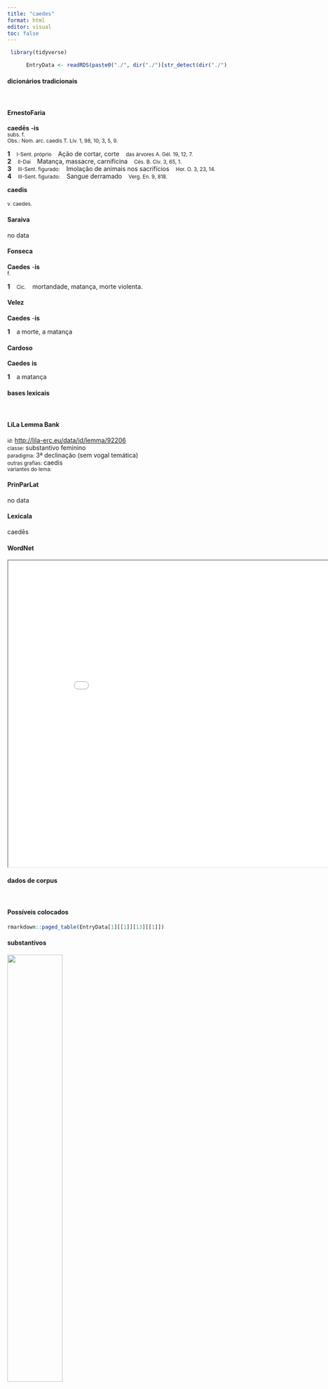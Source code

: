 ```yaml
---
title: "caedes"
format: html
editor: visual
toc: false
---
```



```r
 library(tidyverse) 

      EntryData <- readRDS(paste0("./", dir("./")[str_detect(dir("./"), "_xx99-97-101-100-101-115xx_.rds")]))

```


#### dicionários tradicionais

&emsp;




::: panel-tabset

#### ErnestoFaria

<b>caedēs</b> <b>-is</b> <br> <small>subs. f.</small> <br> <small>Obs.: Nom. arc. caedis T. Lív. 1, 98, 10; 3, 5, 9.</small>   <p> <b>1</b> &ensp; <small>I-Sent. próprio</small> &ensp; Ação de cortar, corte &ensp; <small>das árvores A. Gél. 19, 12, 7.</small> <br> <b>2</b> &ensp; <small>II-Daí</small> &ensp; Matança, massacre, carnificina &ensp; <small>Cés. B. Civ. 3, 65, 1.</small> <br> <b>3</b> &ensp; <small>III-Sent. figurado:</small> &ensp; Imolação de animais nos sacrifícios &ensp; <small>Hor. O. 3, 23, 14.</small> <br> <b>4</b> &ensp; <small>III-Sent. figurado:</small> &ensp; Sangue derramado &ensp; <small>Verg. En. 9, 818.</small> </p> 
 <b>caedis</b> <br> <small></small> <br> <small>v. caedes.</small>




#### Saraiva

no data




#### Fonseca

<b>Caedes</b> -<b>is</b> <br> <small>f.</small>   <p> <b>1</b> &ensp; <small>Cic.</small> &ensp; mortandade, matança, morte violenta. </p>




#### Velez

<b>Caedes</b> -<b>is</b>   <p> <b>1</b> &ensp; a morte, a matança </p>




#### Cardoso

<b>Caedes</b> <b>is</b>   <p> <b>1</b> &ensp; a matança </p>


:::



#### bases lexicais

&emsp;






::: panel-tabset

#### LiLa Lemma Bank

<small> id: </small> <a href=' http://lila-erc.eu/data/id/lemma/92206 ' target="_blank"> http://lila-erc.eu/data/id/lemma/92206 </a> <br>
<small> classe: </small> substantivo feminino   <br>
<small> paradigma: </small> 3ª declinação (sem vogal temática) <br>
<small> outras grafias: </small> caedis <br>
<small> variantes do lema: </small>  <br>





#### PrinParLat

no data




#### Lexicala

caedēs




#### WordNet

<iframe width='900' height='700' src='Media/Tree__xx99-97-101-100-101-115xx__sem_type_lexemes_pt.html'>

</iframe>


:::



#### dados de corpus

&emsp;




::: panel-tabset

#### Possíveis colocados

```r

rmarkdown::paged_table(EntryData[1][[1]][13][[1]])

```


#### substantivos

![](./Media/wordcloud__xx99-97-101-100-101-115xx__BY_collocate_scoreSUBST.webp){width=50% fig-alt='This chart plots collocate by scoreSUBST, for the headword caedes here are all the values plotted: collocate: incendium; scoreSUBST: 3. collocate: boni; scoreSUBST: 2. collocate: ciuis; scoreSUBST: 2. collocate: nisi; scoreSUBST: 0. collocate: ad; scoreSUBST: 0. collocate: de; scoreSUBST: 0'}




#### adjetivos

![](./Media/wordcloud__xx99-97-101-100-101-115xx__BY_collocate_scoreADJ.webp){width=50% fig-alt='This chart plots collocate by scoreADJ, for the headword caedes here are all the values plotted: collocate: incendium; scoreADJ: 0. collocate: boni; scoreADJ: 0. collocate: ciuis; scoreADJ: 0. collocate: nisi; scoreADJ: 0. collocate: ad; scoreADJ: 0. collocate: de; scoreADJ: 0'}




#### verbos

![](./Media/wordcloud__xx99-97-101-100-101-115xx__BY_collocate_scoreVERBO.webp){width=50% fig-alt='This chart plots collocate by scoreVERBO, for the headword caedes here are all the values plotted: collocate: incendium; scoreVERBO: 0. collocate: boni; scoreVERBO: 0. collocate: ciuis; scoreVERBO: 0. collocate: nisi; scoreVERBO: 0. collocate: ad; scoreVERBO: 0. collocate: de; scoreVERBO: 0'}




#### advérbios

![](./Media/wordcloud__xx99-97-101-100-101-115xx__BY_collocate_scoreADV.webp){width=50% fig-alt='This chart plots collocate by scoreADV, for the headword caedes here are all the values plotted: collocate: incendium; scoreADV: 0. collocate: boni; scoreADV: 0. collocate: ciuis; scoreADV: 0. collocate: nisi; scoreADV: 0. collocate: ad; scoreADV: 0. collocate: de; scoreADV: 0'}




#### preposições e conjunções

![](./Media/wordcloud__xx99-97-101-100-101-115xx__BY_collocate_scoreFUNC.webp){width=50% fig-alt='This chart plots collocate by scoreFUNC, for the headword caedes here are all the values plotted: collocate: incendium; scoreFUNC: 0. collocate: boni; scoreFUNC: 0. collocate: ciuis; scoreFUNC: 0. collocate: nisi; scoreFUNC: 20. collocate: ad; scoreFUNC: 20. collocate: de; scoreFUNC: 20'}


:::



::: panel-tabset

#### ExemplosTraduzidos

<p> si quidem exiturus ad <b>caedem</b> e uilla non fuisset <br> <small> Cic.Mil.48 <br> Se, na verdade, não tivesse sido su intenção sair de sua chácara para o crime. <small> [JDD] </small> </small> </p>
; <p> muta iam istam mentem mihi crede obliuiscere <b>caedis</b> atque incendiorum <br> <small> Cic.Catil.1.6.10 <br> Muda já essa idéia, acredita em mim, esquece a matança e os incêndios. <small> [JDD] </small> </small> </p>
; <p> nullus ei ludus uidetur esse iucundior quam cruor quam <b>caedes</b> quam ante oculos trucidatio ciuium <br> <small> Cic.Phil.4.11.9 <br> Nenhum espetáculo lhe parece mais prazeroso do que o sangue derramado, do que as matanças, do que o massacre de cidadãos diante de seus olhos. <small> [JDD] </small> </small> </p>
; <p> non enim iam sunt mediocres hominum libidines non humanae ac tolerandae audaciae nihil cogitant nisi <b>caedem</b> nisi incendia nisi rapinas <br> <small> Cic.Catil.2.10.5 <br> Pois já não são paixões normais de uns homens, não são ousadias humanas e toleráveis; não pensam em nada, a não ser morte, a não ser incêndios, a não ser rapinas. <small> [JDD, de outra edição] </small> </small> </p>
; <p> ibi cum consilia inirent de <b>caede</b> nostra partirenturque inter se qui Capitolium qui rostra qui urbis portas occuparent ad me concursum futurum ciuitatis putabant <br> <small> Cic.Phil.14.15.4 <br> Ali, elaborando planos sobre nossa morte e repartindo entre eles quem ocuparia o Capitólio, quem os rostros, quem as portas da cidade, achavam que haveria uma afluência da cidade até minha casa. <small> [JDD] </small> </small> </p>
; <p> qui mihi accubantes in conuiuiis complexi mulieres impudicas uino languidi conferti cibo sertis redimiti unguentis obliti debilitati stupris eructant sermonibus suis <b>caedem</b> bonorum atque urbis incendia <br> <small> Cic.Catil.2.10.14 <br> E esses, reclinados nos banquetes, abraçados a mulheres sem-vergonhas, moles por causa do vinho, empanturrados de comida, coroados de grinaldas, untado de perfumes, debilitados com os estupros, me arrotam em suas falas a morte dos bons e os incêndios da cidade. <small> [JDD, de outra edição] </small> </small> </p>





#### Frequência por autor

![](./Media/barchart__xx99-97-101-100-101-115xx__lemma_BY_author_Frequencies.webp){width=50% fig-alt='This charts plots the frequency of lemma by author_Frequencies. The Tacitus subcorpus registers the highest normalized frequency, with the value of 13.73 and an absolute frequency of 4. The Sallustius subcorpus follows, with a normalized frequency of 7.42 and an absolute frequency of 8. the subcorpus with the least normalized frequency is Suetonius with the normalized value of 0 and an absolute freqeuncy of 0. here are all the values: subcorpus: Caesar ; normalized frequency: 1 ; absolute frequency: 0.377672029609487. subcorpus: Cicero ; normalized frequency: 51 ; absolute frequency: 3.17709501382971. subcorpus: Horatius ; normalized frequency: 1 ; absolute frequency: 0.888020602077968. subcorpus: Ovidius ; normalized frequency: 1 ; absolute frequency: 1.71585449553878. subcorpus: Phaedrus ; normalized frequency: 2 ; absolute frequency: 3.0362835888872. subcorpus: Sallustius ; normalized frequency: 8 ; absolute frequency: 7.42046192375475. subcorpus: Seneca ; normalized frequency: 16 ; absolute frequency: 2.98613314421157. subcorpus: Suetonius ; normalized frequency: 0 ; absolute frequency: 0. subcorpus: Tacitus ; normalized frequency: 4 ; absolute frequency: 13.7315482320632. subcorpus: Vergilius ; normalized frequency: 1 ; absolute frequency: 1.93050193050193. subcorpus: Hieronymus ; normalized frequency: 0 ; absolute frequency: 0'}




#### Frequência por gênero

![](./Media/barchart__xx99-97-101-100-101-115xx__lemma_BY_genre_Frequencies.webp){width=50% fig-alt='This charts plots the frequency of lemma by genre_Frequencies. The Poesia.trágica subcorpus registers the highest normalized frequency, with the value of 10.42 and an absolute frequency of 12. The Prosa.oratória subcorpus follows, with a normalized frequency of 4.7 and an absolute frequency of 49. the subcorpus with the least normalized frequency is Prosa.ficcional with the normalized value of 0 and an absolute freqeuncy of 0. here are all the values: subcorpus: Prosa.histórica ; normalized frequency: 13 ; absolute frequency: 3.16463399790647. subcorpus: Prosa.filosófica ; normalized frequency: 4 ; absolute frequency: 0.658967727055567. subcorpus: Prosa.oratória ; normalized frequency: 49 ; absolute frequency: 4.70461724578265. subcorpus: Prosa.epistolográfica ; normalized frequency: 2 ; absolute frequency: 0.529955748694984. subcorpus: Poesia.lírica ; normalized frequency: 1 ; absolute frequency: 0.84125515268781. subcorpus: Poesia.didática ; normalized frequency: 3 ; absolute frequency: 2.54474510136568. subcorpus: Poesia.trágica ; normalized frequency: 12 ; absolute frequency: 10.4239054899236. subcorpus: Poesia.épica ; normalized frequency: 1 ; absolute frequency: 1.93050193050193. subcorpus: Prosa.ficcional ; normalized frequency: 0 ; absolute frequency: 0'}




#### Frequência por século

![](./Media/barchart__xx99-97-101-100-101-115xx__lemma_BY_period_Frequencies.webp){width=50% fig-alt='This charts plots the frequency of lemma by period_Frequencies. The II.d.C. subcorpus registers the highest normalized frequency, with the value of 10.47 and an absolute frequency of 4. The I.d.C. subcorpus follows, with a normalized frequency of 2.91 and an absolute frequency of 19. the subcorpus with the least normalized frequency is IV.d.C. with the normalized value of 0 and an absolute freqeuncy of 0. here are all the values: subcorpus: I.a.C. ; normalized frequency: 62 ; absolute frequency: 2.88573423318594. subcorpus: I.d.C. ; normalized frequency: 19 ; absolute frequency: 2.90653204834022. subcorpus: II.d.C. ; normalized frequency: 4 ; absolute frequency: 10.4712041884817. subcorpus: IV.d.C. ; normalized frequency: 0 ; absolute frequency: 0'}


:::


